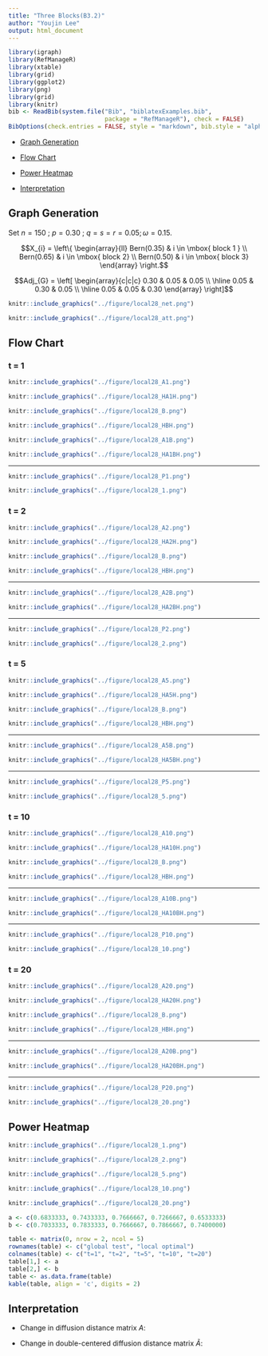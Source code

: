 ```yaml
---
title: "Three Blocks(B3.2)"
author: "Youjin Lee"
output: html_document
---
```


```r
library(igraph)
library(RefManageR)
library(xtable)
library(grid)
library(ggplot2)
library(png)
library(grid)
library(knitr)
bib <- ReadBib(system.file("Bib", "biblatexExamples.bib", 
                           package = "RefManageR"), check = FALSE)
BibOptions(check.entries = FALSE, style = "markdown", bib.style = "alphabetic", cite.style = 'alphabetic')
```


- [Graph Generation](# Graph Generation)

- [Flow Chart](# Flow Chart)

- [Power Heatmap](# Power Heatmap)

- [Interpretation](# Interpretation)

## Graph Generation
<a name=" Graph Generation"/>

Set $n=150$ ; $p = 0.30$ ; $q = s =  r = 0.05; \omega= 0.15.$

$$X_{i} = \left\{ \begin{array}{ll}  Bern(0.35) & i \in \mbox{ block 1 } \\ Bern(0.65) & i \in \mbox{ block 2} \\ Bern(0.50) &   i \in \mbox{ block 3} \end{array} \right.$$


$$Adj_{G} = \left[  \begin{array}{c|c|c} 0.30 & 0.05  & 0.05 \\ \hline 0.05 & 0.30 & 0.05 \\ \hline 0.05 & 0.05 & 0.30 \end{array} \right]$$


```r
knitr::include_graphics("../figure/local28_net.png")
```
```r
knitr::include_graphics("../figure/local28_att.png")
```



## Flow Chart
<a name=" Flow Chart"/>

### t = 1

```r
knitr::include_graphics("../figure/local28_A1.png")
```
```r
knitr::include_graphics("../figure/local28_HA1H.png")
```
```r
knitr::include_graphics("../figure/local28_B.png")
```
```r
knitr::include_graphics("../figure/local28_HBH.png")
```


```r
knitr::include_graphics("../figure/local28_A1B.png")
```
```r
knitr::include_graphics("../figure/local28_HA1BH.png")
```

<hr />

```r
knitr::include_graphics("../figure/local28_P1.png")
```
```r
knitr::include_graphics("../figure/local28_1.png")
```




### t = 2

```r
knitr::include_graphics("../figure/local28_A2.png")
```
```r
knitr::include_graphics("../figure/local28_HA2H.png")
```

```r
knitr::include_graphics("../figure/local28_B.png")
```
```r
knitr::include_graphics("../figure/local28_HBH.png")
```


<hr />

```r
knitr::include_graphics("../figure/local28_A2B.png")
```
```r
knitr::include_graphics("../figure/local28_HA2BH.png")
```

<hr />

```r
knitr::include_graphics("../figure/local28_P2.png")
```
```r
knitr::include_graphics("../figure/local28_2.png")
```



### t = 5

```r
knitr::include_graphics("../figure/local28_A5.png")
```
```r
knitr::include_graphics("../figure/local28_HA5H.png")
```

```r
knitr::include_graphics("../figure/local28_B.png")
```
```r
knitr::include_graphics("../figure/local28_HBH.png")
```


<hr />

```r
knitr::include_graphics("../figure/local28_A5B.png")
```
```r
knitr::include_graphics("../figure/local28_HA5BH.png")
```

<hr />

```r
knitr::include_graphics("../figure/local28_P5.png")
```
```r
knitr::include_graphics("../figure/local28_5.png")
```


### t = 10

```r
knitr::include_graphics("../figure/local28_A10.png")
```
```r
knitr::include_graphics("../figure/local28_HA10H.png")
```

```r
knitr::include_graphics("../figure/local28_B.png")
```
```r
knitr::include_graphics("../figure/local28_HBH.png")
```


<hr />

```r
knitr::include_graphics("../figure/local28_A10B.png")
```
```r
knitr::include_graphics("../figure/local28_HA10BH.png")
```

<hr />

```r
knitr::include_graphics("../figure/local28_P10.png")
```
```r
knitr::include_graphics("../figure/local28_10.png")
```



### t = 20

```r
knitr::include_graphics("../figure/local28_A20.png")
```
```r
knitr::include_graphics("../figure/local28_HA20H.png")
```

```r
knitr::include_graphics("../figure/local28_B.png")
```
```r
knitr::include_graphics("../figure/local28_HBH.png")
```


<hr />

```r
knitr::include_graphics("../figure/local28_A20B.png")
```
```r
knitr::include_graphics("../figure/local28_HA20BH.png")
```

<hr />

```r
knitr::include_graphics("../figure/local28_P20.png")
```
```r
knitr::include_graphics("../figure/local28_20.png")
```



## Power Heatmap
<a name=" Power Heatmap"/>



```r
knitr::include_graphics("../figure/local28_1.png")
```
```r
knitr::include_graphics("../figure/local28_2.png")
```
```r
knitr::include_graphics("../figure/local28_5.png")
```

```r
knitr::include_graphics("../figure/local28_10.png")
```
```r
knitr::include_graphics("../figure/local28_20.png")
```


```r
a <- c(0.6833333, 0.7433333, 0.7666667, 0.7266667, 0.6533333)
b <- c(0.7033333, 0.7833333, 0.7666667, 0.7866667, 0.7400000)

table <- matrix(0, nrow = 2, ncol = 5)
rownames(table) <- c("global test", "local optimal")
colnames(table) <- c("t=1", "t=2", "t=5", "t=10", "t=20")
table[1,] <- a
table[2,] <- b
table <- as.data.frame(table)
kable(table, align = 'c', digits = 2)
```

## Interpretation
<a name=" Interpretation"/>

- Change in diffusion distance matrix $A:$


- Change in double-centered diffusion distance matrix $\tilde{A}:$

